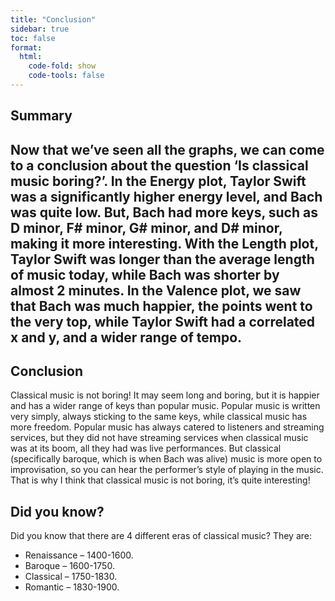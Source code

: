 ```yaml
---
title: "Conclusion"
sidebar: true
toc: false
format:
  html:
    code-fold: show
    code-tools: false
---
```


## Summary

Now that we've seen all the graphs, we can come to a conclusion about the question 'Is classical music boring?'. In the Energy plot, Taylor Swift was a significantly higher energy level, and Bach was quite low. But, Bach had more keys, such as D minor, F# minor, G# minor, and D# minor, making it more interesting. With the Length plot, Taylor Swift was longer than the average length of music today, while Bach was shorter by almost 2 minutes. In the Valence plot, we saw that Bach was much happier, the points went to the very top, while Taylor Swift had a correlated x and y, and a wider range of tempo.
---

## Conclusion

Classical music is not boring! It may seem long and boring, but it is happier and has a wider range of keys than popular music. Popular music is written very simply, always sticking to the same keys, while classical music has more freedom. Popular music has always catered to listeners and streaming services, but they did not have streaming services when classical music was at its boom, all they had was live performances. But classical (specifically baroque, which is when Bach was alive) music is more open to improvisation, so you can hear the performer's style of playing in the music. That is why I think that classical music is not boring, it's quite interesting!

::: {.callout-tip}
## Did you know?
Did you know that there are 4 different eras of classical music? They are:

- Renaissance 
  – 1400-1600.
- Baroque 
  – 1600-1750.
- Classical 
  – 1750-1830.
- Romantic 
  – 1830-1900.
:::









